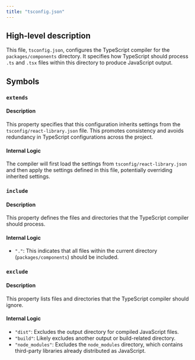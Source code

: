 ```yaml
---
title: "tsconfig.json"
---
```


## High-level description
This file, `tsconfig.json`, configures the TypeScript compiler for the `packages/components` directory. It specifies how TypeScript should process `.ts` and `.tsx` files within this directory to produce JavaScript output. 

## Symbols
### `extends`
#### Description
This property specifies that this configuration inherits settings from the `tsconfig/react-library.json` file. This promotes consistency and avoids redundancy in TypeScript configurations across the project.

#### Internal Logic
The compiler will first load the settings from `tsconfig/react-library.json` and then apply the settings defined in this file, potentially overriding inherited settings.

### `include`
#### Description
This property defines the files and directories that the TypeScript compiler should process. 

#### Internal Logic
- `"."`: This indicates that all files within the current directory (`packages/components`) should be included.

### `exclude`
#### Description
This property lists files and directories that the TypeScript compiler should ignore.

#### Internal Logic
- `"dist"`: Excludes the output directory for compiled JavaScript files.
- `"build"`:  Likely excludes another output or build-related directory.
- `"node_modules"`: Excludes the `node_modules` directory, which contains third-party libraries already distributed as JavaScript.
